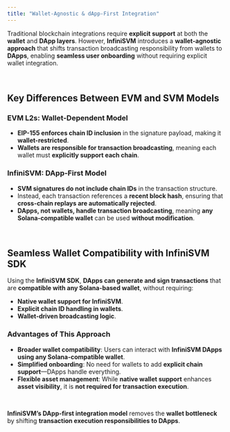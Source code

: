 ```yaml
---
title: "Wallet-Agnostic & dApp-First Integration"
---
```

Traditional blockchain integrations require **explicit support** at both the **wallet** and **DApp layers**. However, **InfiniSVM** introduces a **wallet-agnostic approach** that shifts transaction broadcasting responsibility from wallets to **DApps**, enabling **seamless user onboarding** without requiring explicit wallet integration.

<br />

## **Key Differences Between EVM and SVM Models**

### **EVM L2s: Wallet-Dependent Model**
- **EIP-155 enforces chain ID inclusion** in the signature payload, making it **wallet-restricted**.
- **Wallets are responsible for transaction broadcasting**, meaning each wallet must **explicitly support each chain**.

### **InfiniSVM: DApp-First Model**
- **SVM signatures do not include chain IDs** in the transaction structure.
- Instead, each transaction references a **recent block hash**, ensuring that **cross-chain replays are automatically rejected**.
- **DApps, not wallets, handle transaction broadcasting**, meaning **any Solana-compatible wallet** can be used **without modification**.

<br />

## **Seamless Wallet Compatibility with InfiniSVM SDK**

Using the **InfiniSVM SDK**, **DApps can generate and sign transactions** that are **compatible with any Solana-based wallet**, without requiring:
- **Native wallet support for InfiniSVM**.
- **Explicit chain ID handling in wallets**.
- **Wallet-driven broadcasting logic**.

### **Advantages of This Approach**
- **Broader wallet compatibility**: Users can interact with **InfiniSVM DApps using any Solana-compatible wallet**.  
- **Simplified onboarding**: No need for wallets to add **explicit chain support**—DApps handle everything.  
- **Flexible asset management**: While **native wallet support** enhances **asset visibility**, it is **not required for transaction execution**.  

<br />

**InfiniSVM’s DApp-first integration model** removes the **wallet bottleneck** by shifting **transaction execution responsibilities to DApps**.
